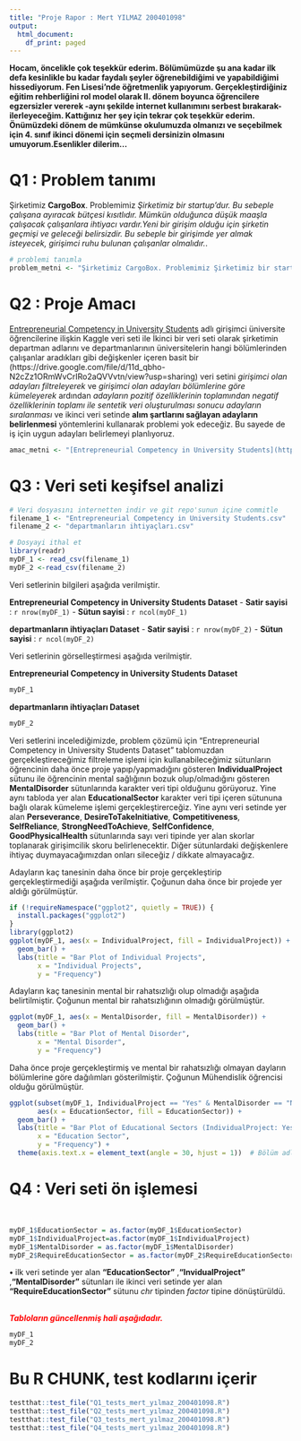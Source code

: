 ```yaml
---
title: "Proje Rapor : Mert YILMAZ 200401098"
output:
  html_document:
    df_print: paged
---
```

**Hocam, öncelikle çok teşekkür ederim. Bölümümüzde şu ana kadar ilk defa kesinlikle bu kadar faydalı şeyler öğrenebildiğimi ve yapabildiğimi hissediyorum. Fen Lisesi'nde öğretmenlik yapıyorum. Gerçekleştirdiğiniz eğitim rehberliğini rol model olarak II. dönem boyunca öğrencilere egzersizler vererek -aynı şekilde internet kullanımını serbest bırakarak- ilerleyeceğim. Kattığınız her şey için tekrar çok teşekkür ederim. Önümüzdeki dönem de mümkünse okulumuzda olmanızı ve seçebilmek için 4. sınıf ikinci dönemi için seçmeli dersinizin olmasını umuyorum.Esenlikler dilerim...**

# Q1 : Problem tanımı

Şirketimiz **CargoBox**. Problemimiz *Şirketimiz bir startup’dur. Bu sebeple çalışana ayıracak bütçesi kısıtlıdır. Mümkün olduğunca düşük maaşla çalışacak çalışanlara ihtiyacı vardır.Yeni bir girişim olduğu için şirketin geçmişi ve geleceği belirsizdir. Bu sebeple bir girişimde yer almak isteyecek, girişimci ruhu bulunan çalışanlar olmalıdır.*. 

```r
# problemi tanımla
problem_metni <- "Şirketimiz CargoBox. Problemimiz Şirketimiz bir startup’dur. Bu sebeple çalışana ayıracak bütçesi kısıtlıdır. Mümkün olduğunca düşük maaşla çalışacak çalışanlara ihtiyacı vardır. Yeni bir girişim olduğu için şirketin geçmişi ve geleceği belirsizdir. Bu sebeple bir girişimde yer almak isteyecek, girişimci ruhu bulunan çalışanlar olmalıdır."
```

# Q2 : Proje Amacı
[Entrepreneurial Competency in University Students](https://www.kaggle.com/datasets/namanmanchanda/entrepreneurial-competency-in-university-students) adlı girişimci üniversite öğrencilerine ilişkin Kaggle veri seti ile İkinci bir veri seti olarak şirketimin departman adlarını ve departmanlarının üniversitelerin hangi bölümlerinden çalışanlar aradıkları gibi değişkenler içeren basit bir (https://drive.google.com/file/d/11d_qbho-N2cZz1ORmWvCrIRo2aQVVvtn/view?usp=sharing) veri setini *girişimci olan adayları filtreleyerek* ve *girişimci olan adayları bölümlerine göre kümeleyerek* ardından *adayların pozitif özelliklerinin toplamından negatif özelliklerinin toplamı ile sentetik veri oluşturulması sonucu adayların sıralanması* ve ikinci veri setinde **alım şartlarını sağlayan adayların belirlenmesi** yöntemlerini kullanarak problemi yok edeceğiz. Bu sayede de iş için uygun adayları belirlemeyi planlıyoruz. 

```r
amac_metni <- "[Entrepreneurial Competency in University Students](https://www.kaggle.com/datasets/namanmanchanda/entrepreneurial-competency-in-university-students) adlı girişimci üniversite öğrencilerine ilişkin Kaggle veri seti ile İkinci bir veri seti olarak şirketimin departman adlarını ve departmanlarının üniversitelerin hangi bölümlerinden çalışanlar aradıkları gibi değişkenler içeren basit bir (https://drive.google.com/file/d/11d_qbho-N2cZz1ORmWvCrIRo2aQVVvtn/view?usp=sharing) veri setini *girişimci olan adayları filtreleyerek* ve *girişimci olan adayları bölümlerine göre kümeleyerek* ardından *adayların pozitif özelliklerinin toplamından negatif özelliklerinin toplamı ile sentetik veri oluşturulması sonucu adayların sıralanması* ve ikinci veri setinde **alım şartlarını sağlayan adayların belirlenmesi** yöntemlerini kullanarak problemi yok edeceğiz. Bu sayede de iş için uygun adayları belirlemeyi planlıyoruz."
```

# Q3 : Veri seti keşifsel analizi
```r



# Veri dosyasını internetten indir ve git repo'sunun içine commitle
filename_1 <- "Entrepreneurial Competency in University Students.csv"
filename_2 <- "departmanların ihtiyaçları.csv"

# Dosyayi ithal et
library(readr)
myDF_1 <- read_csv(filename_1)
myDF_2 <-read_csv(filename_2)

```
Veri setlerinin bilgileri aşağıda verilmiştir.
  
  **Entrepreneurial Competency in University Students Dataset**
- **Satir sayisi** : `r nrow(myDF_1)`
- **Sütun sayisi** : `r ncol(myDF_1)`


  **departmanların ihtiyaçları Dataset**
- **Satir sayisi** : `r nrow(myDF_2)`
- **Sütun sayisi** : `r ncol(myDF_2)`

Veri setlerinin görselleştirmesi aşağıda verilmiştir.

**Entrepreneurial Competency in University Students Dataset**

```r
myDF_1
```

**departmanların ihtiyaçları Dataset**

```r
myDF_2
```

Veri setlerini incelediğimizde, problem çözümü için "Entrepreneurial Competency in University Students Dataset" tablomuzdan gerçekleştireceğimiz filtreleme işlemi için kullanabileceğimiz sütunların öğrencinin daha önce proje yapıp/yapmadığını gösteren  **IndividualProject** sütunu ile öğrencinin mental sağlığının bozuk olup/olmadığını gösteren **MentalDisorder** sütunlarında karakter veri tipi olduğunu görüyoruz. Yine aynı tabloda yer alan **EducationalSector** karakter veri tipi içeren sütununa bağlı olarak kümeleme işlemi gerçekleştirerceğiz. Yine aynı veri setinde yer alan **Perseverance**, **DesireToTakeInitiative**, **Competitiveness**, **SelfReliance**, **StrongNeedToAchieve**, **SelfConfidence**, **GoodPhysicalHealth** sütunlarında sayı veri tipinde yer alan skorlar toplanarak girişimcilik skoru belirlenecektir. Diğer sütunlardaki değişkenlere ihtiyaç duymayacağımızdan onları sileceğiz / dikkate almayacağız.



Adayların kaç tanesinin daha önce bir proje gerçekleştirip gerçekleştirmediği aşağıda verilmiştir. Çoğunun daha önce bir projede yer aldığı görülmüştür.

```r
if (!requireNamespace("ggplot2", quietly = TRUE)) {
  install.packages("ggplot2")
}
library(ggplot2)
ggplot(myDF_1, aes(x = IndividualProject, fill = IndividualProject)) +
  geom_bar() +
  labs(title = "Bar Plot of Individual Projects",
       x = "Individual Projects",
       y = "Frequency")
```

Adayların kaç tanesinin mental bir rahatsızlığı olup olmadığı aşağıda belirtilmiştir. Çoğunun mental bir rahatsızlığının olmadığı görülmüştür.

```r
ggplot(myDF_1, aes(x = MentalDisorder, fill = MentalDisorder)) +
  geom_bar() +
  labs(title = "Bar Plot of Mental Disorder",
       x = "Mental Disorder",
       y = "Frequency")
```



Daha önce proje gerçekleştirmiş ve mental bir rahatsızlığı olmayan dayların bölümlerine göre dağılımları gösterilmiştir. Çoğunun Mühendislik öğrencisi olduğu görülmüştür.

```r
ggplot(subset(myDF_1, IndividualProject == "Yes" & MentalDisorder == "No"),
       aes(x = EducationSector, fill = EducationSector)) +
  geom_bar() +
  labs(title = "Bar Plot of Educational Sectors (IndividualProject: Yes, MentalDisorder: No)",
       x = "Education Sector",
       y = "Frequency") +
  theme(axis.text.x = element_text(angle = 30, hjust = 1))  # Bölüm adlarını 45 derece döndürmek için
```

# Q4 : Veri seti ön işlemesi

 <br>


```r

myDF_1$EducationSector = as.factor(myDF_1$EducationSector)
myDF_1$IndividualProject=as.factor(myDF_1$IndividualProject)
myDF_1$MentalDisorder = as.factor(myDF_1$MentalDisorder)
myDF_2$RequireEducationSector = as.factor(myDF_2$RequireEducationSector)
```  

**•** ilk veri setinde yer alan **"EducationSector"** ,**"InvidualProject"** ,**"MentalDisorder"** sütunları ile ikinci veri setinde yer alan **"RequireEducationSector"** sütunu  *chr* tipinden *factor* tipine dönüştürüldü.
<br>
<br>

<span style="color:red; font-weight:bold;">*Tabloların güncellenmiş hali aşağıdadır.*</span>
```r
myDF_1
myDF_2
```

# Bu R CHUNK, test kodlarını içerir
```r
testthat::test_file("Q1_tests_mert_yılmaz_200401098.R")
testthat::test_file("Q2_tests_mert_yılmaz_200401098.R")
testthat::test_file("Q3_tests_mert_yılmaz_200401098.R")
testthat::test_file("Q4_tests_mert_yılmaz_200401098.R")

```
